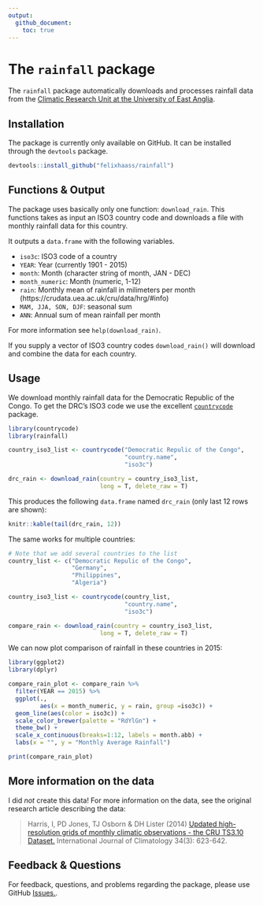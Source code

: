 ```yaml
---
output: 
  github_document:
    toc: true
---
```


<!-- README.md is generated from README.Rmd. Please edit that file -->

# The `rainfall` package

The `rainfall` package automatically downloads and processes rainfall data from 
the [Climatic Research Unit at the University of East Anglia](http://www.cru.uea.ac.uk/).

## Installation

The package is currently only available on GitHub. It can be installed through
the `devtools` package. 

```r

devtools::install_github("felixhaass/rainfall")

```

## Functions & Output

The package uses basically only one function: `download_rain`. This functions
takes as input an ISO3 country code and downloads a file with monthly rainfall 
data for this country. 

It outputs a `data.frame` with the following variables. 

- `iso3c`: ISO3 code of a country
- `YEAR`: Year (currently 1901 - 2015)
- `month`: Month (character string of month, JAN - DEC)
- `month_numeric`: Month (numeric, 1-12)
- `rain`: Monthly mean of rainfall in milimeters per month (https://crudata.uea.ac.uk/cru/data/hrg/#info)
- `MAM, JJA, SON, DJF`: seasonal sum
- `ANN`: Annual sum of mean rainfall per month

For more information see `help(download_rain)`.

If you supply a vector of ISO3 country codes `download_rain()` will download
and combine the data for each country. 

## Usage

We download monthly rainfall data for the Democratic Republic of the Congo. To 
get the DRC's ISO3 code we use the excellent 
[`countrycode`](https://cran.r-project.org/web/packages/countrycode/index.html) 
package.


```r

library(countrycode)
library(rainfall)

country_iso3_list <- countrycode("Democratic Repulic of the Congo", 
                                 "country.name",
                                 "iso3c")

drc_rain <- download_rain(country = country_iso3_list, 
                          long = T, delete_raw = T)


```


This produces the following `data.frame` named `drc_rain` 
(only last 12 rows are shown):


```r

knitr::kable(tail(drc_rain, 12))

```

The same works for multiple countries:


```r


# Note that we add several countries to the list
country_list <- c("Democratic Repulic of the Congo",
                  "Germany", 
                  "Philippines", 
                  "Algeria")

country_iso3_list <- countrycode(country_list, 
                                 "country.name",
                                 "iso3c")

compare_rain <- download_rain(country = country_iso3_list, 
                          long = T, delete_raw = T)


```

We can now plot comparison of rainfall in these countries in 2015:


```r

library(ggplot2)
library(dplyr)

compare_rain_plot <- compare_rain %>% 
  filter(YEAR == 2015) %>% 
  ggplot(., 
         aes(x = month_numeric, y = rain, group =iso3c)) +
  geom_line(aes(color = iso3c)) +
  scale_color_brewer(palette = "RdYlGn") +
  theme_bw() +
  scale_x_continuous(breaks=1:12, labels = month.abb) +
  labs(x = "", y = "Monthly Average Rainfall")

print(compare_rain_plot)


```

## More information on the data

I did *not* create this data! For more information on the data, see the original
research article describing the data:

> Harris, I, PD Jones, TJ Osborn & DH Lister (2014) [Updated high-resolution grids of monthly climatic observations - the CRU TS3.10 Dataset.](http://onlinelibrary.wiley.com/doi/10.1002/joc.3711/abstract) International Journal of Climatology 34(3): 623-642.

## Feedback & Questions
For feedback, questions, and problems regarding the package, please use GitHub
[Issues.](https://github.com/felixhaass/rainfall/issues).
